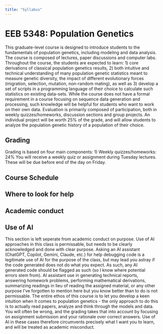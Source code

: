 ```yaml
---
title: "Syllabus"
---
```


# EEB 5348: Population Genetics

This graduate-level course is designed to introduce students to the fundamentals of population genetics, including modeling and data analysis. The course is composed of lectures, paper discussions and computer labs. Throughout the course, the students are expected to learn: 1) core derivations of classical population genetics results, 2) both intuitive and technical understanding of many population genetic statistics meant to measure genetic diversity, the impact of different evolutionary forces (migration, selection, mutation, non-random mating), as well as 3) develop a set of scripts in a programming language of their choice to calculate such statistics on existing data-sets. While the course does not have a formal requirement in a course focusing on sequence data generation and processing, such knowledge will be helpful for students who want to work on their own data. Evaluation is primarily composed of participation, both in weekly quizzes/homeworks, discussion sections and group projects. An individual project will be worth 25% of the grade, and will allow students to analyze the population genetic history of a population of their choice. 

## Grading

Grading is based on four main components:
1) Weekly quizzes/homeworks: 24%
    You will receive a weekly quiz or assignment during Tuesday lectures. These will be due before end of the day on Friday.

## Course Schedule

## Where to look for help

## 

## Academic conduct

## Use of AI

This section is left seperate from academic conduct on purpose. Use of AI approaches in this class is permissable, but needs to be clearly acknowledged and done with clear purpose. Asking an AI assistant (ChatGPT, Copilot, Gemini, Claude, etc.) for help debugging code is a legitimate use of AI for the purpose of the class, but may lead you astray if the code generated does not do what you expect. As such, any AI generated code should be flagged as such (so I know where potential errors stem from). AI assistant use in generating technical reports, answering homework problems, performing mathematical derivations, summarizing readings in lieu of reading the assigned material, or any other purpose I've forgotten to mention here but you know better than to do is not permissable. The entire ethos of this course is to let you develop a keen intuition when it comes to population genetics - the only approach to do this is to actually read papers, analyze and think through the models and data. You will often be wrong, and the grading takes that into account by focusing on assignment submission and your rationale over correct answers. Use of AI in these cases therefore circumvents precisely what I want you to learn, and will be treated as academic misconduct. 